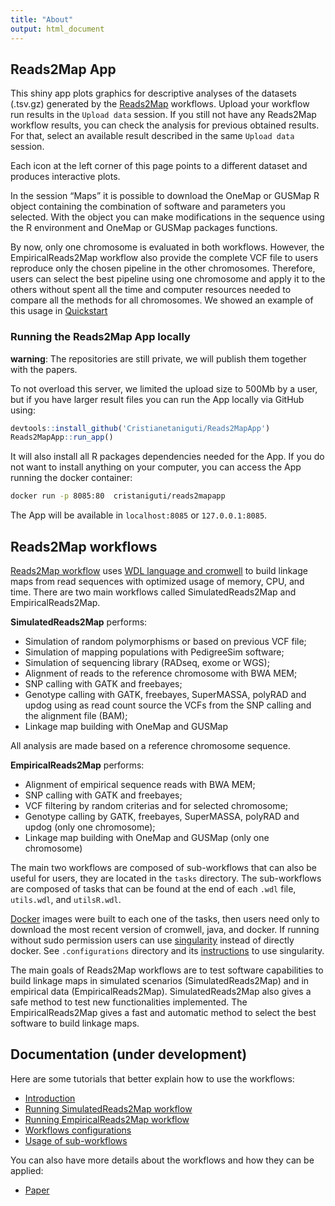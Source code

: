 ```yaml
---
title: "About"
output: html_document
---
```


<!--
## OneMap software

The OneMap software was first developed by Gabriel Margarido, Marcelo Mollinari, and Antonio Augusto Franco Garcia and [published in 2007](http://taurus.unicamp.br/bitstream/REPOSIP/81752/1/WOS000248257800002.pdf). It was one of the first software able to build genetic maps for outcrossing species. It estimates a two-point recombination fraction for each combination of markers and applies a multipoint approach to combine information from every marker in the linkage group to estimate the genetic distances. But, the software was first developed to deal with few and informative genetic markers, as microsatellites. With the modern high-throughput markers, OneMap now has to deal with thousands of markers, with low-informativeness and a lot of genotyping errors. Without an adaptation of the software, it produces inflated maps and takes a lot of time to run.
-->

## Reads2Map App

This shiny app plots graphics for descriptive analyses of the datasets (.tsv.gz) generated by the [Reads2Map](vignettes/under_development.html) workflows. Upload your workflow run results in the `Upload data` session. If you still not have any Reads2Map workflow results, you can check the analysis for previous obtained results. For that, select an available result described in the same `Upload data` session.

Each icon at the left corner of this page points to a different dataset and produces interactive plots.

In the session "Maps" it is possible to download the OneMap or GUSMap R object containing the combination of software and parameters you selected. With the object you can make modifications in the sequence using the R environment and OneMap or GUSMap packages functions. 

By now, only one chromosome is evaluated in both workflows. However, the EmpiricalReads2Map workflow also provide the complete VCF file to users reproduce only the chosen pipeline in the other chromosomes. Therefore, users can select the best pipeline using one chromosome and apply it to the others without spent all the time and computer resources needed to compare all the methods for all chromosomes. We showed an example of this usage in [Quickstart](vignettes/under_development.html)

### Running the Reads2Map App locally

**warning**: The repositories are still private, we will publish them together with the papers.

To not overload this server, we limited the upload size to 500Mb by a user, but if you have larger result files you can run the App locally via GitHub using:

```r
devtools::install_github('Cristianetaniguti/Reads2MapApp')
Reads2MapApp::run_app()
```

It will also install all R packages dependencies needed for the App. If you do not want to install anything on your computer, you can access the App running the docker container:

```bash
docker run -p 8085:80  cristaniguti/reads2mapapp
```

The App will be available in `localhost:8085` or `127.0.0.1:8085`.

## Reads2Map workflows

[Reads2Map workflow](https://github.com/Cristianetaniguti/Reads2Map) uses [WDL language and cromwell](https://gatkforums.broadinstitute.org/wdl/) to build linkage maps from read sequences with optimized usage of memory, CPU, and time. There are two main workflows called SimulatedReads2Map and EmpiricalReads2Map. 

**SimulatedReads2Map** performs:

* Simulation of random polymorphisms or based on previous VCF file; 
* Simulation of mapping populations with PedigreeSim software;
* Simulation of sequencing library (RADseq, exome or WGS);
* Alignment of reads to the reference chromosome with BWA MEM;
* SNP calling with GATK and freebayes;
* Genotype calling with GATK, freebayes, SuperMASSA, polyRAD and updog using as read count source the VCFs from the SNP calling and the alignment file (BAM);
* Linkage map building with OneMap and GUSMap

All analysis are made based on a reference chromosome sequence.

**EmpiricalReads2Map** performs:

* Alignment of empirical sequence reads with BWA MEM;
* SNP calling with GATK and freebayes;
* VCF filtering by random criterias and for selected chromosome;
* Genotype calling by GATK, freebayes, SuperMASSA, polyRAD and updog (only one chromosome);
* Linkage map building with OneMap and GUSMap (only one chromosome)

The main two workflows are composed of sub-workflows that can also be useful for users, they are located in the `tasks` directory. The sub-workflows are composed of tasks that can be found at the end of each `.wdl` file, `utils.wdl`, and `utilsR.wdl`.

[Docker](https://www.docker.com/) images were built to each one of the tasks, then users need only to download the most recent version of cromwell, java, and docker. If running without sudo permission users can use [singularity](https://singularity.lbl.gov/docs-docker) instead of directly docker. See `.configurations` directory and its [instructions](vignettes/under_development.html) to use singularity.

The main goals of Reads2Map workflows are to test software capabilities to build linkage maps in simulated scenarios (SimulatedReads2Map) and in empirical data (EmpiricalReads2Map). SimulatedReads2Map also gives a safe method to test new functionalities implemented. The EmpiricalReads2Map gives a fast and automatic method to select the best software to build linkage maps.


## Documentation (under development)

Here are some tutorials that better explain how to use the workflows:

* [Introduction](vignettes/under_development.html)
* [Running SimulatedReads2Map workflow](vignettes/under_development.html)
* [Running EmpiricalReads2Map workflow](vignettes/under_development.html)
* [Workflows configurations](vignettes/under_development.html)
* [Usage of sub-workflows](vignettes/under_development.html)

You can also have more details about the workflows and how they can be applied:

* [Paper](vignettes/under_development.html)


<!--

## Authors

Cristiane Taniguti is currently a PhD student at ESALQ/USP Statistical Genetics Lab. Access her personal page [here](http://cristianetaniguti.github.io/), and the page of the lab [here](http://augustogarcia.me/statgen-esalq/).
-->
